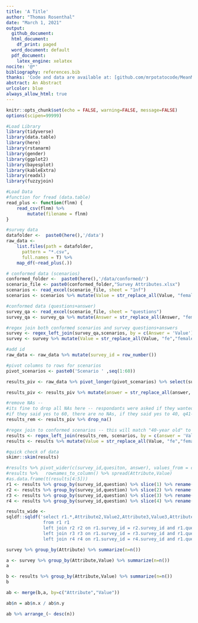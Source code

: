 ```yaml
---
title: 'A Title'
author: "Thomas Rosenthal"
date: "March 1, 2021"
output:
  github_document:
  html_document:
    df_print: paged
  word_document: default
  pdf_document:
    latex_engine: xelatex
nocite: '@*'
bibliography: references.bib
thanks: 'Code and data are available at: [github.com/mrpotatocode/MeanMachine](https://github.com/mrpotatocode/MeanMachine)'
abstract: An Abstract
urlcolor: blue
always_allow_html: true
---
```


```r
knitr::opts_chunk$set(echo = FALSE, warning=FALSE, message=FALSE)
options(scipen=99999)
```

```r
#Load Library
library(tidyverse)
library(data.table)
library(here)
library(rstanarm)
library(gender)
library(ggplot2)
library(bayesplot)
library(kableExtra)
library(readxl)
library(fuzzyjoin)
```

```r
#Load Data
#function for fread (data.table)
read_plus <- function(flnm) {
    read_csv(flnm) %>% 
        mutate(filename = flnm)
}

#survey data
datafolder <-  paste0(here(),'/data')
raw_data <-  
    list.files(path = datafolder,
      pattern = "*.csv",
      full.names = T) %>% 
    map_df(~read_plus(.))

# conformed data (scenarios)
conformed_folder <-  paste0(here(),'/data/conformed/')
scenario_file <- paste0(conformed_folder,"Survey Attributes.xlsx")
scenarios <- read_excel(scenario_file, sheet = "1nf")
scenarios <- scenarios %>% mutate(Value = str_replace_all(Value, "female","fe"))

#conformed data (questions+answer)
survey_qa <- read_excel(scenario_file, sheet = "questions")
survey_qa <- survey_qa %>% mutate(Answer = str_replace_all(Answer, "female","fe"))
```

```r
#regex join both conformed scenarios and survey questions+answers
survey <- regex_left_join(survey_qa,scenarios, by = c(Answer = 'Value'))
survey <- survey %>% mutate(Value = str_replace_all(Value, "fe","female"), Answer = str_replace_all(Answer, "fe","female"))
```

```r
#add id
raw_data <- raw_data %>% mutate(survey_id = row_number())
```

```r
#pivot columns to rows for scenarios
pivot_scenarios <- paste0('Scenario ' ,seq(1:60))

results_piv <- raw_data %>% pivot_longer(pivot_scenarios) %>% select(survey_id,name,value) %>% rename(question = name, answer = value)

results_piv <- results_piv %>% mutate(answer = str_replace_all(answer, "female","fe"))
```

```r
#remove NAs -- 
#its fine to drop all NAs here -- respondants were asked if they wanted to do 20/40/60 questions 
#if they said yes to 60, there are no NAs, if they said yes to 40, q41-60 are NA (and so on for 20q). no questions could be skipped
results_rem <- results_piv %>% drop_na()
```

```r
#regex join to conformed scenarios -- this will match "40-year old" to "40"; "living in an urban community" to "urban" or similar 
results <- regex_left_join(results_rem, scenarios, by = c(answer = 'Value'))
results <- results %>% mutate(Value = str_replace_all(Value, "fe","female"), answer = str_replace_all(answer, "fe","female"))
```

```r
#quick check of data
skimr::skim(results)
```

```r
#results %>% pivot_wider(c(survey_id,quesiton, answer), values_from = c(Attribute,Value))
#results %>%   rownames_to_column() %>% spread(Attribute,Value)
#as.data.frame(t(results[4:5]))
r1 <- results %>% group_by(survey_id,question) %>% slice(1) %>% rename(Attribute1 = Attribute, Value1 = Value)
r2 <- results %>% group_by(survey_id,question) %>% slice(2) %>% rename(Attribute2 = Attribute, Value2 = Value)
r3 <- results %>% group_by(survey_id,question) %>% slice(3) %>% rename(Attribute3 = Attribute, Value3 = Value)
r4 <- results %>% group_by(survey_id,question) %>% slice(4) %>% rename(Attribute4 = Attribute, Value4 = Value)

results_wide <- 
sqldf::sqldf('select r1.*,Attribute2,Value2,Attribute3,Value3,Attribute4,Value4
              from r1 r1
              left join r2 r2 on r1.survey_id = r2.survey_id and r1.question = r2.question
              left join r3 r3 on r1.survey_id = r3.survey_id and r1.question = r3.question
              left join r4 r4 on r1.survey_id = r4.survey_id and r1.question = r4.question')
```

```r
survey %>% group_by(Attribute) %>% summarize(n=n())
```

```r
a <- survey %>% group_by(Attribute,Value) %>% summarize(n=n())
a
```


```r
b <- results %>% group_by(Attribute,Value) %>% summarize(n=n())
b
```

```r
ab <- merge(b,a, by=c("Attribute","Value"))

ab$n = ab$n.x / ab$n.y

ab %>% arrange_(~ desc(n))
```

```r

```




